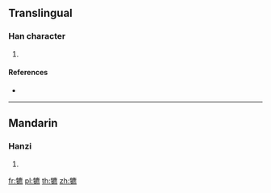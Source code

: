 {{character info/new}}
==Translingual==

===Han character===
{{Han char|rn=93|rad=牛|as=15|sn=19|four=20531|canj=HQIPF}}

# {{defn|Han|sort=牛15}}

====References====
* {{Han ref|kx=0705.020|dkj=20203|dj=1117.290|hdz=31821.090|uh=72A5|ud=29349|bh=F26E|bd=62062}}

----

==Mandarin==

===Hanzi===
{{cmn-hanzi|pin=[[bó]] ([[bo2]]), [[piǎo]] ([[piao3]])|wg=po<sup>2</sup>, p'iao<sup>3</sup>}}

# {{defn|lang=cmn|sort=牛15}}

[[fr:犥]]
[[pl:犥]]
[[th:犥]]
[[zh:犥]]